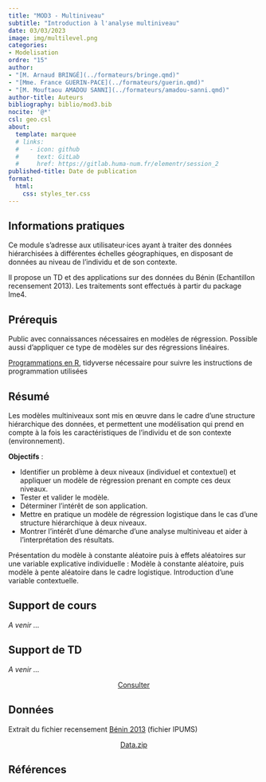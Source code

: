 ```yaml
---
title: "MOD3 - Multiniveau"
subtitle: "Introduction à l'analyse multiniveau"
date: 03/03/2023
image: img/multilevel.png
categories: 
- Modelisation
ordre: "15" 
author: 
- "[M. Arnaud BRINGÉ](../formateurs/bringe.qmd)"
- "[Mme. France GUERIN-PACE](../formateurs/guerin.qmd)"
- "[M. Mouftaou AMADOU SANNI](../formateurs/amadou-sanni.qmd)"
author-title: Auteurs
bibliography: biblio/mod3.bib
nocite: '@*'
csl: geo.csl
about:
  template: marquee
  # links:
  #   - icon: github
  #     text: GitLab
  #     href: https://gitlab.huma-num.fr/elementr/session_2
published-title: Date de publication 
format:
  html: 
    css: styles_ter.css
---
```


<!-- ::: {#contrib} -->

<!-- Contributeur·rice·s -->

<!-- Hugues Pecout, ... -->

<!-- ::: -->

## <i class="bi bi-info-circle"></i> Informations pratiques

Ce module s'adresse aux utilisateur·ices ayant à traiter des données hiérarchisées à différentes échelles géographiques, en disposant de données au niveau de l'individu et de son contexte.

Il propose un TD et des applications sur des données du Bénin (Echantillon recensement 2013). Les traitements sont effectués à partir du package lme4.

## <i class="bi bi-ui-checks-grid"></i> Prérequis

Public avec connaissances nécessaires en modèles de régression. Possible aussi d'appliquer ce type de modèles sur des régressions linéaires.

[Programmations en R](out1_r.qmd), tidyverse nécessaire pour suivre les instructions de programmation utilisées

## <i class="bi bi-bookmark"></i> Résumé

Les modèles multiniveaux sont mis en œuvre dans le cadre d'une structure hiérarchique des données, et permettent une modélisation qui prend en compte à la fois les caractéristiques de l'individu et de son contexte (environnement).

**Objectifs** :

-   Identifier un problème à deux niveaux (individuel et contextuel) et appliquer un modèle de régression prenant en compte ces deux niveaux.
-   Tester et valider le modèle.
-   Déterminer l'intérêt de son application.
-   Mettre en pratique un modèle de régression logistique dans le cas d'une structure hiérarchique à deux niveaux.
-   Montrer l'intérêt d'une démarche d'une analyse multiniveau et aider à l'interprétation des résultats.

Présentation du modèle à constante aléatoire puis à effets aléatoires sur une variable explicative individuelle : Modèle à constante aléatoire, puis modèle à pente aléatoire dans le cadre logistique. Introduction d'une variable contextuelle.

## <i class="bi bi-person-video3"></i> Support de cours

*A venir ...*

<!-- <object class="slide" data="support/introR_seance2_diapo.pdf" type="application/pdf"> -->

<!-- <iframe class="slide" src="https://meghan.rbind.io/slides/neair/neair.html#/title-slide"> -->

<!-- </iframe> -->

<!-- ## <i class="bi bi-cloud-arrow-down-fill"></i> Télécharger</i> -->

<!-- </object> -->

## <i class="bi bi-person-video3"></i> Support de TD

*A venir ...*

<center><a href="" class="btn btn-warning" role="button" aria-disabled="true" target="_blank" rel="noopener noreferrer"><i class="bi bi-eye"></i> Consulter</a></center>

## <i class="bi bi-clipboard-data"></i> Données

Extrait du fichier recensement [Bénin 2013](../donnees/ipums.qmd) (fichier IPUMS)

<center><a href="" class="btn btn-info" role="button" aria-disabled="true" target="_blank" rel="noopener noreferrer"> <i class="bi bi-cloud-arrow-down"></i> Data.zip</a></center>

## <i class="bi bi-file-earmark-text"></i> Références
